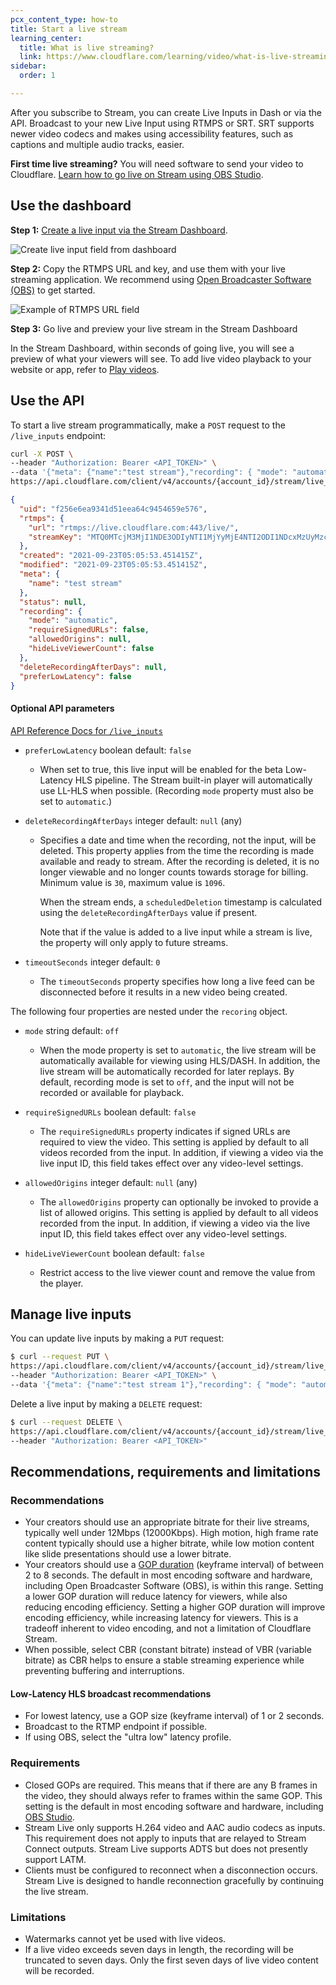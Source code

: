 ```yaml
---
pcx_content_type: how-to
title: Start a live stream
learning_center:
  title: What is live streaming?
  link: https://www.cloudflare.com/learning/video/what-is-live-streaming/
sidebar:
  order: 1

---
```



After you subscribe to Stream, you can create Live Inputs in Dash or via the API. Broadcast to your new Live Input using RTMPS or SRT. SRT supports newer video codecs and makes using accessibility features, such as captions and multiple audio tracks, easier.

<Render file="srt-supported-modes" />

**First time live streaming?** You will need software to send your video to Cloudflare. [Learn how to go live on Stream using OBS Studio](/stream/examples/obs-from-scratch/).

## Use the dashboard

**Step 1:** [Create a live input via the Stream Dashboard](https://dash.cloudflare.com/?to=/:account/stream/inputs/create).

![Create live input field from dashboard](~/assets/images/stream/create-live-input-from-stream-dashboard.png)

**Step 2:** Copy the RTMPS URL and key, and use them with your live streaming application. We recommend using [Open Broadcaster Software (OBS)](https://obsproject.com/) to get started.

![Example of RTMPS URL field](~/assets/images/stream/copy-rtmps-url-from-stream-dashboard.png)

**Step 3:** Go live and preview your live stream in the Stream Dashboard

In the Stream Dashboard, within seconds of going live, you will see a preview of what your viewers will see. To add live video playback to your website or app, refer to [Play videos](/stream/viewing-videos).

## Use the API

To start a live stream programmatically, make a `POST` request to the `/live_inputs` endpoint:

```bash title="Request"
curl -X POST \
--header "Authorization: Bearer <API_TOKEN>" \
--data '{"meta": {"name":"test stream"},"recording": { "mode": "automatic" }}' \
https://api.cloudflare.com/client/v4/accounts/{account_id}/stream/live_inputs
```

```json title="Response"
{
  "uid": "f256e6ea9341d51eea64c9454659e576",
  "rtmps": {
    "url": "rtmps://live.cloudflare.com:443/live/",
    "streamKey": "MTQ0MTcjM3MjI1NDE3ODIyNTI1MjYyMjE4NTI2ODI1NDcxMzUyMzcf256e6ea9351d51eea64c9454659e576"
  },
  "created": "2021-09-23T05:05:53.451415Z",
  "modified": "2021-09-23T05:05:53.451415Z",
  "meta": {
    "name": "test stream"
  },
  "status": null,
  "recording": {
    "mode": "automatic",
    "requireSignedURLs": false,
    "allowedOrigins": null,
    "hideLiveViewerCount": false
  },
  "deleteRecordingAfterDays": null,
  "preferLowLatency": false
}
```

#### Optional API parameters

[API Reference Docs for `/live_inputs`](/api/operations/stream-live-inputs-create-a-live-input)

* `preferLowLatency` boolean default: `false` <InlineBadge preset="beta" />

  * When set to true, this live input will be enabled for the beta Low-Latency HLS pipeline. The Stream built-in player will automatically use LL-HLS when possible. (Recording `mode` property must also be set to `automatic`.)

* `deleteRecordingAfterDays` integer default: `null` (any)

  * Specifies a date and time when the recording, not the input, will be deleted. This property applies from the time the recording is made available and ready to stream. After the recording is deleted, it is no longer viewable and no longer counts towards storage for billing. Minimum value is `30`, maximum value is `1096`.

    When the stream ends, a `scheduledDeletion` timestamp is calculated using the `deleteRecordingAfterDays` value if present.

    Note that if the value is added to a live input while a stream is live, the property will only apply to future streams.

* `timeoutSeconds` integer default: `0`

  * The `timeoutSeconds` property specifies how long a live feed can be disconnected before it results in a new video being created.

The following four properties are nested under the `recoring` object.

* `mode` string default: `off`

  * When the mode property is set to `automatic`, the live stream will be automatically available for viewing using HLS/DASH. In addition, the live stream will be automatically recorded for later replays. By default, recording mode is set to `off`, and the input will not be recorded or available for playback.

* `requireSignedURLs` boolean default: `false`

  * The `requireSignedURLs` property indicates if signed URLs are required to view the video. This setting is applied by default to all videos recorded from the input. In addition, if viewing a video via the live input ID, this field takes effect over any video-level settings.

* `allowedOrigins` integer default: `null` (any)

  * The `allowedOrigins` property can optionally be invoked to provide a list of allowed origins. This setting is applied by default to all videos recorded from the input. In addition, if viewing a video via the live input ID, this field takes effect over any video-level settings.

* `hideLiveViewerCount` boolean default: `false`

  * Restrict access to the live viewer count and remove the value from the player.


## Manage live inputs

You can update live inputs by making a `PUT` request:

```bash title="Request"
$ curl --request PUT \
https://api.cloudflare.com/client/v4/accounts/{account_id}/stream/live_inputs/{input_id} \
--header "Authorization: Bearer <API_TOKEN>" \
--data '{"meta": {"name":"test stream 1"},"recording": { "mode": "automatic", "timeoutSeconds": 10 }}'
```

Delete a live input by making a `DELETE` request:

```bash title="Request"
$ curl --request DELETE \
https://api.cloudflare.com/client/v4/accounts/{account_id}/stream/live_inputs/{input_id} \
--header "Authorization: Bearer <API_TOKEN>"
```

## Recommendations, requirements and limitations

### Recommendations

* Your creators should use an appropriate bitrate for their live streams, typically well under 12Mbps (12000Kbps). High motion, high frame rate content typically should use a higher bitrate, while low motion content like slide presentations should use a lower bitrate.
* Your creators should use a [GOP duration](https://en.wikipedia.org/wiki/Group_of_pictures) (keyframe interval) of between 2 to 8 seconds. The default in most encoding software and hardware, including Open Broadcaster Software (OBS), is within this range. Setting a lower GOP duration will reduce latency for viewers, while also reducing encoding efficiency. Setting a higher GOP duration will improve encoding efficiency, while increasing latency for viewers. This is a tradeoff inherent to video encoding, and not a limitation of Cloudflare Stream.
* When possible, select CBR (constant bitrate) instead of VBR (variable bitrate) as CBR helps to ensure a stable streaming experience while preventing buffering and interruptions.

#### Low-Latency HLS broadcast recommendations <Badge text="Beta" variant="caution" size="small" />

* For lowest latency, use a GOP size (keyframe interval) of 1 or 2 seconds.
* Broadcast to the RTMP endpoint if possible.
* If using OBS, select the "ultra low" latency profile.

### Requirements

* Closed GOPs are required. This means that if there are any B frames in the video, they should always refer to frames within the same GOP. This setting is the default in most encoding software and hardware, including [OBS Studio](https://obsproject.com/).
* Stream Live only supports H.264 video and AAC audio codecs as inputs. This requirement does not apply to inputs that are relayed to Stream Connect outputs. Stream Live supports ADTS but does not presently support LATM.
* Clients must be configured to reconnect when a disconnection occurs. Stream Live is designed to handle reconnection gracefully by continuing the live stream.

### Limitations

* Watermarks cannot yet be used with live videos.
* If a live video exceeds seven days in length, the recording will be truncated to seven days. Only the first seven days of live video content will be recorded.
